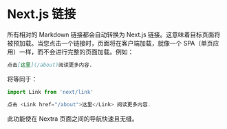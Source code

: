 # Next.js 链接

所有相对的 Markdown 链接都会自动转换为 Next.js 链接。这意味着目标页面将被预加载。当您点击一个链接时，页面将在客户端加载，就像一个 SPA（单页应用）一样，而不会进行完整的页面加载。例如：

```md
点击[这里](/about)阅读更多内容.
```

将等同于：

```jsx
import Link from 'next/link'

点击 <Link href="/about">这里</Link> 阅读更多内容.
```

此功能使在 Nextra 页面之间的导航快速且无缝。

